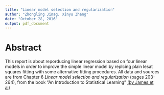 ```yaml
---
title: "Linear model selection and regularization"
author: "Zhongling Jinag, Xinyu Zhang"
date: "October 28, 2016"
output: pdf_document
---
```


# Abstract
This report is about reporducing linear regression based on four linear models in order to improve the simple linear model by replcing plain lesat squares fitting with some alternative fitting procedures. All data and sources are from Chapter 6 *Linear model selection and regularization* (pages 203-264), from the book "An Introduction to Statistical Learning" [(by James et al)](http://www-bcf.usc.edu/~gareth/ISL/)



